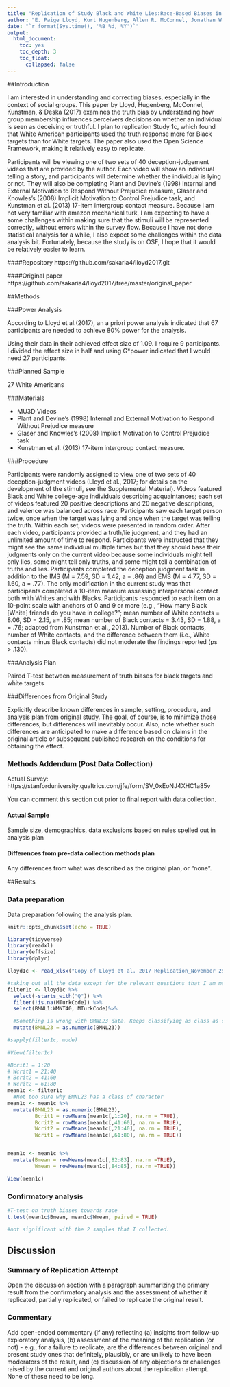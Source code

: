 ```yaml
---
title: "Replication of Study Black and White Lies:Race-Based Biases in Deception Judgements (2017, Psychological Science)"
author: "E. Paige Lloyd, Kurt Hugenberg, Allen R. McConnel, Jonathan W. Kunstman, & Jason C. Deska"
date: "`r format(Sys.time(), '%B %d, %Y')`"
output:
  html_document:
    toc: yes
    toc_depth: 3
    toc_float:
      collapsed: false
---
```


<!-- Replication reports should all use this template to standardize reporting across projects.  These reports will be public supplementary materials that accompany the summary report(s) of the aggregate results. -->

##Introduction

I am interested in understanding and correcting biases, especially in the context of social groups. This paper by Lloyd, Hugenberg, McConnel, Kunstman, & Deska (2017) examines the truth bias by understanding how group membership influences perceivers decisions on whether an individual is seen as deceiving or truthful. I plan to replication Study 1c, which found that White American participants used the truth response more for Black targets than for White targets. The paper also used the Open Science Framework, making it relatively easy to replicate. 

Participants will be viewing one of two sets of 40 deception-judgement videos that are provided by the author. Each video will show an individual telling a story, and participants will determine whether the individual is lying or not. They will also be completing Plant and Devine's (1998) Internal and External Motivation to Respond Without Prejudice measure, Glaser and Knowles's (2008) Implicit Motivation to Control Prejudice task, and Kunstman et al. (2013) 17-item intergroup contact measure. Because I am not very familiar with amazon mechanical turk, I am expecting to have a some challenges within making sure that the stimuli will be represented correctly, without errors within the survey flow. Because I have not done statistical analysis for a while, I also expect some challenges within the data analysis bit. Fortunately, because the study is on OSF, I hope that it would be relatively easier to learn. 

####Repository
https://github.com/sakaria4/lloyd2017.git

####Original paper
https://github.com/sakaria4/lloyd2017/tree/master/original_paper




##Methods

###Power Analysis

According to Lloyd et al.(2017), an a priori power analysis indicated that 67 participants are needed to achieve 80% power for the analysis. 

Using their data in their achieved effect size of 1.09. I require 9 participants. I divided the effect size in half and using G*power indicated that I would need 27 participants. 

###Planned Sample

27 White Americans

###Materials

- MU3D Videos
- Plant and Devine's (1998) Internal and External Motivation to Respond Without Prejudice measure
- Glaser and Knowles's (2008) Implicit Motivation to Control Prejudice task
- Kunstman et al. (2013) 17-item intergroup contact measure.


###Procedure	

Participants were randomly assigned to view one of two sets of 40 deception-judgment videos (Lloyd et al., 2017; for details on the development of the stimuli, see the Supplemental Material). Videos featured Black and White college-age individuals describing acquaintances; each set of videos featured 20 positive descriptions and 20 negative descriptions, and valence was balanced across race. Participants saw each target person twice, once when the target was lying and once when the target was telling the truth. Within each set, videos were presented in random order. After each video, participants provided a truth/lie judgment, and they had an unlimited amount of time to respond. Participants were instructed that they might see the same individual multiple times but that they should base their judgments only on the current video because some individuals might tell only lies, some might tell only truths, and some might tell a combination of truths and lies. Participants completed the deception judgment task in addition to the IMS (M = 7.59, SD = 1.42, a = .86) and EMS (M = 4.77, SD = 1.60, a = .77). The only modification in the current study was that participants completed a 10-item measure assessing interpersonal contact both with Whites and with Blacks. Participants responded to each item on a 10-point scale with anchors of 0 and 9 or more (e.g., "How many Black [White] friends do you have in college?"; mean number of White contacts = 8.06, SD = 2.15, a= .85; mean number of Black contacts = 3.43, SD = 1.88, a = .76; adapted from Kunstman et al., 2013). Number of Black contacts, number of White contacts,  and the difference between them (i.e., White contacts minus Black contacts) did not moderate the findings reported (ps > .130).

###Analysis Plan

Paired T-test between measurement of truth biases for black targets and white targets


###Differences from Original Study

Explicitly describe known differences in sample, setting, procedure, and analysis plan from original study.  The goal, of course, is to minimize those differences, but differences will inevitably occur.  Also, note whether such differences are anticipated to make a difference based on claims in the original article or subsequent published research on the conditions for obtaining the effect.

### Methods Addendum (Post Data Collection)

Actual Survey: https://stanforduniversity.qualtrics.com/jfe/form/SV_0xEoNJ4XHC1a85v

You can comment this section out prior to final report with data collection.

#### Actual Sample
  Sample size, demographics, data exclusions based on rules spelled out in analysis plan

#### Differences from pre-data collection methods plan
  Any differences from what was described as the original plan, or “none”.


##Results


### Data preparation

Data preparation following the analysis plan.
	

```r
knitr::opts_chunk$set(echo = TRUE)
```

```r
library(tidyverse)
library(readxl)
library(effsize)
library(dplyr)

lloyd1c <- read_xlsx("Copy of Lloyd et al. 2017 Replication_November 25, 2018_21.02.xlsx")

```

```r
#taking out all the data except for the relevant questions that I am measuring
filter1c <- lloyd1c %>%
  select(-starts_with("Q")) %>%
  filter(!is.na(MTurkCode)) %>%
  select(BMNL1:WMNT40, MTurkCode)%>%

  #Something is wrong with BMNL23 data. Keeps classifying as class as character
  mutate(BMNL23 = as.numeric(BMNL23))

#sapply(filter1c, mode)
  
#View(filter1c)
```

```r
#Bcrit1 = 1:20
# Wcrit1 = 21:40
# Bcrit2 = 41:60
# Wcrit2 = 61:80
mean1c <- filter1c 
  #Not too sure why BMNL23 has a class of character
mean1c <- mean1c %>%
  mutate(BMNL23 = as.numeric(BMNL23),
         Bcrit1 = rowMeans(mean1c[,1:20], na.rm = TRUE),
         Bcrit2 = rowMeans(mean1c[,41:60], na.rm = TRUE),
         Wcrit2 = rowMeans(mean1c[,21:40], na.rm = TRUE),
         Wcrit1 = rowMeans(mean1c[,61:80], na.rm = TRUE))


mean1c <- mean1c %>%
  mutate(Bmean = rowMeans(mean1c[,82:83], na.rm =TRUE),
         Wmean = rowMeans(mean1c[,84:85], na.rm =TRUE))

View(mean1c)
```

### Confirmatory analysis

```r
#T-test on truth biases towards race 
t.test(mean1c$Bmean, mean1c$Wmean, paired = TRUE)

#not significant with the 2 samples that I collected.

```


## Discussion

### Summary of Replication Attempt

Open the discussion section with a paragraph summarizing the primary result from the confirmatory analysis and the assessment of whether it replicated, partially replicated, or failed to replicate the original result.  

### Commentary

Add open-ended commentary (if any) reflecting (a) insights from follow-up exploratory analysis, (b) assessment of the meaning of the replication (or not) - e.g., for a failure to replicate, are the differences between original and present study ones that definitely, plausibly, or are unlikely to have been moderators of the result, and (c) discussion of any objections or challenges raised by the current and original authors about the replication attempt.  None of these need to be long.

